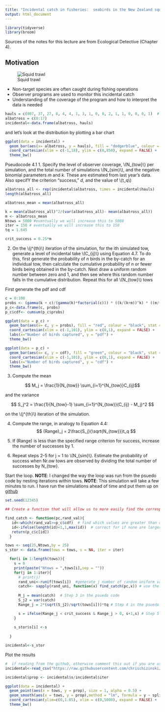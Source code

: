 ```yaml
---
title: "Incidental catch in fisheries:  seabirds in the New Zealand squid trawl fisheries"
output: html_document
---
```


```r
library(tidyverse)
library(broom)
```

Sources of the notes for this lecture are from Ecological Detective (Chapter 4).

## Motivation

![Squid trawl](https://static1.squarespace.com/static/5669f27fa128e6a7fba76540/t/568d793e25981d9e06ac19a1/1452112192471/header.jpg?format=1500w)

- Non-target species are often caught during fishing operations
- Observer programs are used to monitor this incidental catch
- Understanding of the coverage of the program and how to interpret the data is needed

```r

hauls = c(807, 37, 27, 8, 4, 4, 1, 3, 1, 0, 0, 2, 1, 1, 0, 0, 0, 1)  # from table 4.3
albatross = c(0:17)
incidental<-data.frame(albatross, hauls)
```

and let's look at the distribution by plotting a bar chart

```r
ggplot(data = incidental) + 
  geom_bar(aes(x= albatross, y = hauls), fill = "dodgerblue", colour = "black", stat = "identity") + 
  coord_cartesian(xlim = c(-1,18), ylim = c(0,850), expand = FALSE) + 
  theme_bw()
```

Pseudocode 4.1
1. Specify the level of observer coverage, \\(N_{tow}\\) per simulation, and the total number of simulations \\(N_{sim}\\), and the negative binomial parameters *m* and *k*. These are estimated from last year's data. Also specifY the criterion "success," *d*, and the value of \\(t_q\\)

```r
albatross_all <- rep(incidental$albatross, times = incidental$hauls)
length(albatross_all)

albatross_mean = mean(albatross_all)

k = mean(albatross_all)^2/(var(albatross_all)- mean(albatross_all))
m <- albatross_mean
Ntows = 5000 #eventually we will increase this to 5000
iter = 150 # eventually we will increase this to 150
tq = 1.645

crit_success = 0.25*m
```

2. On the \\(j^{th}\\) iteration of the simulation, for the ith simulated tow, generate a level of incidental take \\(C_{ij}\\) using Equation 4.7. To do this, first generate the probability of *n* birds in the by-catch for an individual tow, then calculate the cumulative probability of *n* or fewer birds being obtained in the by-catch. Next draw a uniform random number between zero and 1, and then see where this random number falls in the cumulative distribution. Repeat this for all \\(N_{tow}\\) tows

First generate the pdf and cdf

```r

c = 0:100
probs <- (gamma(k + c)/(gamma(k)*factorial(c))) * ((k/(k+m))^k) * ((m/(m+k))^c)
p_c<-data.frame(c, probs)
p_c$cdf<- cumsum(p_c$probs)

ggplot(data = p_c) + 
  geom_bar(aes(x= c, y = probs), fill = "red", colour = "black", stat = "identity") + 
  coord_cartesian(xlim = c(-1,101), ylim = c(0,1), expand = FALSE) + 
  labs(x="Number of birds captured", y = "pdf") +
  theme_bw()

ggplot(data = p_c) + 
  geom_bar(aes(x= c, y = cdf), fill = "green", colour = "black", stat = "identity") + 
  coord_cartesian(xlim = c(-1,101), ylim = c(0,1), expand = FALSE) + 
  labs(x="Number of birds captured", y = "cdf") +
  theme_bw()

```

3. Compute the mean

$$ M_j = \frac{1}{N_{tow}} \sum_{i=1}^{N_{tow}}C_{ij}$$

and the variance

$$ S_j^2 = \frac{1}{N_{tow}-1} \sum_{i=1}^{N_{tow}}(C_{ij} - M_j)^2  $$

on the \\(j^{th}\\) iteration of the simulation.

4. Compute the range, in analogy to Equation 4.4:
$$ (Range)_j = 2\frac{S_j}{\sqrt{N_{tow}}}t_q $$

5. If (Range) is less than the specified range criterion for success, increase the number of successes by 1. 
6. Repeat steps 2-5 for j = 1 to \\(N_{sim}\\). Estimate the probability of success when Nr.ow tows are observed by dividing the total number of successes by N_{tow}.

Start the loop.  **NOTE**:  I changed the way the loop was run from the psuedo code by nesting iterations within tows.   **NOTE**:  This simulation will take a few minutes to run.  I have run the simulations ahead of time and put them up on [github]()

```r
set.seed(12345)

## Create a function that will allow us to more easily find the corresponding catch for each random number

find_catch <- function(pc,rand_val){
   id<-which(rand_val>=p_c$cdf)  # find which values are greater than or equal to our cdf
   id<-ifelse(length(id)<1,1,max(id))  # correct for if none are larger and otherwise take the max id
   return(p_c$c[id])
  }

tows <- seq(25,Ntows,by = 25)
s_stor <- data.frame(tows = tows, s = NA, iter = iter)

  for(i in 1:length(tows)){
    s = 0
    print(paste("Ntows = ",tows[i],sep = ""))
    for(j in 1:iter){
      # print(j)
      rand_uni<-runif(tows[i])  #generate j number of random uniform variables
      catch<- sapply(rand_uni, function(x) find_catch(pc,x)) # use the find_catch function to find the corresponding numbr of birds from our find_catch function
      
      M_j = mean(catch)  # Step 3 in the psuedo code
      S_j2 = var(catch)
      Range_j = 2*(sqrt(S_j2)/sqrt(tows[i]))*tq # Step 4 in the psuedo code

      s = ifelse(Range_j < crit_success & Range_j > 0, s+1,s) # Step 5 in the psuedo code
    }
  
    s_stor$s[i] <-s
  
  }

incidental<-s_stor
```

Plot the results 

```r
#  if reading from the github, otherwise comment this out if you are using your own simulation. 
incidental<-read_csv("https://raw.githubusercontent.com/chrischizinski/SNR_R_Group/master/data/incidental.csv")

incidental$prop <- incidental$s/incidental$iter

ggplot(data = incidental) + 
  geom_point(aes(x = tows, y = prop), size = 1, alpha = 0.5) +
  geom_smooth(aes(x = tows, y = prop),method = "lm", formula = y ~ splines::bs(x, 25), colour = "red",se = FALSE) +
  coord_cartesian(ylim=c(0,1.05), xlim = c(0,5000), expand = FALSE) +
  theme_bw()
  

```
